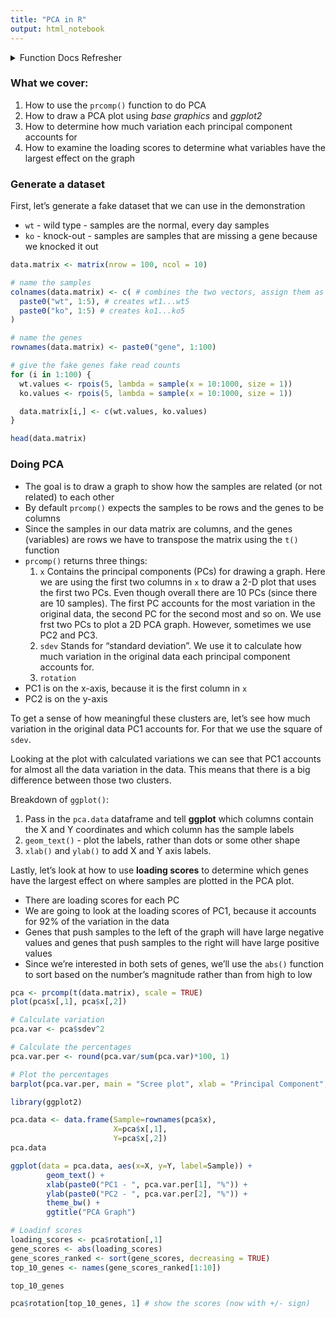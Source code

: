 ```yaml
---
title: "PCA in R"
output: html_notebook
---
```


<details>
  <summary>Function Docs Refresher</summary>

- `matrix()`: creates a matrix from the given set of values
  - we may provide no data (NA), and just specify `nrow = 5`, `ncol = 5`
- `colnames(x)`: where `x` is a matrix-like R object, with at least two dimensions for colnames
- `paste0()`: concatenate vectors after converting to character
- `sample(x, size, replace, prob)`: takes a sample of the specified size from the elements of `x` using either with or without replacement
  - `x`: a vector of values from which the sample will be drawn
  - `n`: a positive number, the number of items to choose from
  - `size`: number of items to draw from `x`
  - `replace`: should sampling be with replacement?
  - `prob`: a vector of probability weights for obtaining the elements of the vector being sampled
  - Example:
    - `x = 10:1000`: This creates a sequence of numbers starting from 10 and ending at 1000. So, x is a vector containing numbers [10, 11, 12, ..., 1000]
    - `size = 1`: This means we want to draw one number from the sequence 10:1000
    - Given these parameters, sample() will randomly select one value from the sequence of numbers between 10 and 1000 (inclusive).
- `rpois(n, lambda)`:

</details>


### What we cover:
1. How to use the `prcomp()` function to do PCA
2. How to draw a PCA plot using *base graphics* and *ggplot2*
3. How to determine how much variation each principal component accounts for
4. How to examine the loading scores to determine what variables have the largest effect on the graph

### Generate a dataset
First, let's generate a fake dataset that we can use in the demonstration

- `wt` - wild type - samples are the normal, every day samples
- `ko` - knock-out - samples are samples that are missing a gene because we knocked it out

```r
data.matrix <- matrix(nrow = 100, ncol = 10)

# name the samples
colnames(data.matrix) <- c( # combines the two vectors, assign them as clumn names
  paste0("wt", 1:5), # creates wt1...wt5
  paste0("ko", 1:5) # creates ko1...ko5
)

# name the genes
rownames(data.matrix) <- paste0("gene", 1:100)

# give the fake genes fake read counts
for (i in 1:100) {
  wt.values <- rpois(5, lambda = sample(x = 10:1000, size = 1))
  ko.values <- rpois(5, lambda = sample(x = 10:1000, size = 1))

  data.matrix[i,] <- c(wt.values, ko.values)
}

head(data.matrix)
```

### Doing PCA

- The goal is to draw a graph to show how the samples are related (or not related) to each other
- By default `prcomp()` expects the samples to be rows and the genes to be columns
- Since the samples in our data matrix are columns, and the genes (variables) are rows we have to transpose the matrix using the `t()` function
- `prcomp()` returns three things:
  1. `x`
    Contains the principal components (PCs) for drawing a graph. Here we are using the first two columns in `x` to draw a 2-D plot that uses the first two PCs. Even though overall there are 10 PCs (since there are 10 samples).
    The first PC accounts for the most variation in the original data, the second PC for the second most and so on. We use frst two PCs to plot a 2D PCA graph. However, sometimes we use PC2 and PC3.
  2. `sdev`
     Stands for "standard deviation". We use it to calculate how much variation in the original data each principal component accounts for.
  3. `rotation`

- PC1 is on the x-axis, because it is the first column in `x`
- PC2 is on the y-axis

To get a sense of how meaningful these clusters are, let's see how much variation in the original data PC1 accounts for. For that we use the square of `sdev`.

Looking at the plot with calculated variations we can see that PC1 accounts for almost all the data variation in the data. This means that there is a big difference between those two clusters.

Breakdown of `ggplot()`:

1. Pass in the `pca.data` dataframe and tell **ggplot** which columns contain the X and Y coordinates and which column has the sample labels
2. `geom_text()` - plot the labels, rather than dots or some other shape
3. `xlab()` and `ylab()` to add X and Y axis labels.

Lastly, let's look at how to use **loading scores** to determine which genes have the largest effect on where samples are plotted in the PCA plot.

- There are loading scores for each PC
- We are going to look at the loading scores of PC1, because it accounts for 92% of the variation in the data
- Genes that push samples to the left of the graph will have large negative values and genes that push samples to the right will have large positive values
- Since we're interested in both sets of genes, we'll use the `abs()` function to sort based on the number's magnitude rather than from high to low

```r
pca <- prcomp(t(data.matrix), scale = TRUE)
plot(pca$x[,1], pca$x[,2])

# Calculate variation
pca.var <- pca$sdev^2

# Calculate the percentages
pca.var.per <- round(pca.var/sum(pca.var)*100, 1)

# Plot the percentages
barplot(pca.var.per, main = "Scree plot", xlab = "Principal Component", ylab = "Percentage Variation")

library(ggplot2)

pca.data <- data.frame(Sample=rownames(pca$x),
                       X=pca$x[,1],
                       Y=pca$x[,2])
pca.data

ggplot(data = pca.data, aes(x=X, y=Y, label=Sample)) +
        geom_text() +
        xlab(paste0("PC1 - ", pca.var.per[1], "%")) +
        ylab(paste0("PC2 - ", pca.var.per[2], "%")) +
        theme_bw() +
        ggtitle("PCA Graph")

# Loadinf scores
loading_scores <- pca$rotation[,1]
gene_scores <- abs(loading_scores)
gene_scores_ranked <- sort(gene_scores, decreasing = TRUE)
top_10_genes <- names(gene_scores_ranked[1:10])

top_10_genes

pca$rotation[top_10_genes, 1] # show the scores (now with +/- sign)
```

